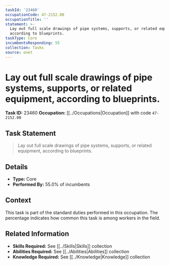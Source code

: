 ```yaml
---
taskId: '23460'
occupationCode: 47-2152.00
occupationTitle: ''
statement: >-
  Lay out full scale drawings of pipe systems, supports, or related equipment,
  according to blueprints.
taskType: Core
incumbentsResponding: 55
collection: Tasks
source: onet
---
```

# Lay out full scale drawings of pipe systems, supports, or related equipment, according to blueprints.

**Task ID:** 23460
**Occupation:** [[../Occupations|Occupation]] with code `47-2152.00`

## Task Statement

> Lay out full scale drawings of pipe systems, supports, or related equipment, according to blueprints.

## Details

- **Type:** Core
- **Performed By:** 55.0% of incumbents

## Context

This task is part of the standard duties performed in this occupation. The percentage indicates how common this task is among workers in the field.

## Related Information

- **Skills Required:** See [[../Skills|Skills]] collection
- **Abilities Required:** See [[../Abilities|Abilities]] collection
- **Knowledge Required:** See [[../Knowledge|Knowledge]] collection

